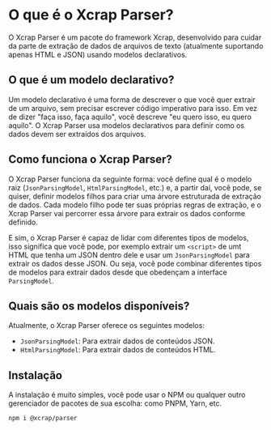 # O que é o Xcrap Parser?

O Xcrap Parser é um pacote do framework Xcrap, desenvolvido para cuidar da parte de extração de dados de arquivos de texto (atualmente suportando apenas HTML e JSON) usando modelos declarativos.

## O que é um modelo declarativo?

Um modelo declarativo é uma forma de descrever o que você quer extrair de um arquivo, sem precisar escrever código imperativo para isso. Em vez de dizer "faça isso, faça aquilo", você descreve "eu quero isso, eu quero aquilo". O Xcrap Parser usa modelos declarativos para definir como os dados devem ser extraídos dos arquivos.

## Como funciona o Xcrap Parser?

O Xcrap Parser funciona da seguinte forma: você define qual é o modelo raiz (`JsonParsingModel`, `HtmlParsingModel`, etc.) e, a partir daí, você pode, se quiser, definir modelos filhos para criar uma árvore estruturada de extração de dados. Cada modelo filho pode ter suas próprias regras de extração, e o Xcrap Parser vai percorrer essa árvore para extrair os dados conforme definido.

E sim, o Xcrap Parser é capaz de lidar com diferentes tipos de modelos, isso significa que você pode, por exemplo extrair um `<script>` de umt HTML que tenha um JSON dentro dele e usar um `JsonParsingModel` para extrair os dados desse JSON. Ou seja, você pode combinar diferentes tipos de modelos para extrair dados desde que obedençam a interface `ParsingModel`.

## Quais são os modelos disponíveis?

Atualmente, o Xcrap Parser oferece os seguintes modelos:

- `JsonParsingModel`: Para extrair dados de conteúdos JSON.
- `HtmlParsingModel`: Para extrair dados de conteúdos HTML.

## Instalação

A instalação é muito simples, você pode usar o NPM ou qualquer outro gerenciador de pacotes de sua escolha: como PNPM, Yarn, etc.

```bash
npm i @xcrap/parser
```